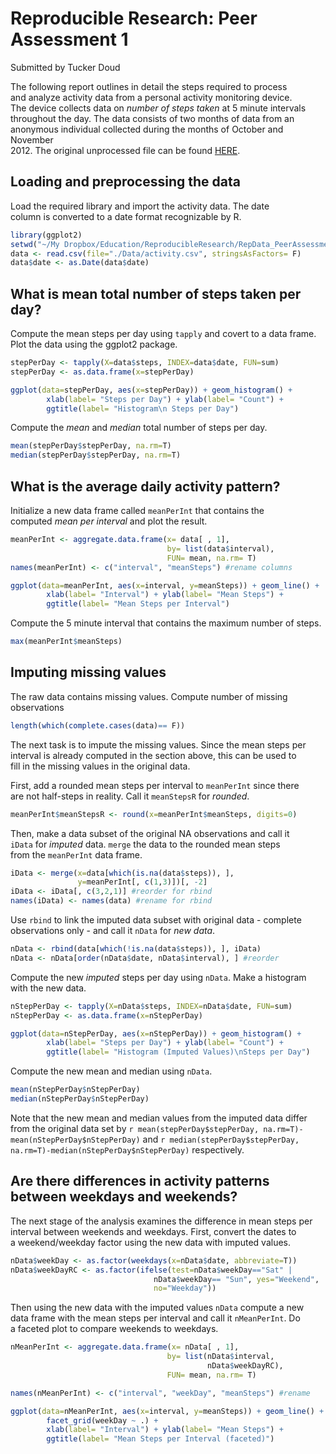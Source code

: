 # Reproducible Research: Peer Assessment 1
Submitted by Tucker Doud

The following report outlines in detail the steps required to process  
and analyze activity data from a personal activity monitoring device.  
The device collects data on _number of steps taken_ at 5 minute intervals  
throughout the day. The data consists of two months of data from an  
anonymous individual collected during the months of October and November  
2012. The original unprocessed file can be found [HERE](https://github.com/jtdoud/RepData_PeerAssessment1/tree/master/Data).

## Loading and preprocessing the data
Load the required library and import the activity data. The date  
column is converted to a date format recognizable by R.

```r
library(ggplot2)
setwd("~/My Dropbox/Education/ReproducibleResearch/RepData_PeerAssessment1")
data <- read.csv(file="./Data/activity.csv", stringsAsFactors= F)
data$date <- as.Date(data$date)
```

## What is mean total number of steps taken per day?
Compute the mean steps per day using `tapply` and covert to a data frame.  
Plot the data using the ggplot2 package.

```r
stepPerDay <- tapply(X=data$steps, INDEX=data$date, FUN=sum)
stepPerDay <- as.data.frame(x=stepPerDay)           

ggplot(data=stepPerDay, aes(x=stepPerDay)) + geom_histogram() + 
        xlab(label= "Steps per Day") + ylab(label= "Count") +
        ggtitle(label= "Histogram\n Steps per Day")
```

Compute the *mean* and *median* total number of steps per day.
```r
mean(stepPerDay$stepPerDay, na.rm=T)
median(stepPerDay$stepPerDay, na.rm=T)
```

## What is the average daily activity pattern?
Initialize a new data frame called `meanPerInt` that contains the  
computed _mean per interval_ and plot the result.

```r
meanPerInt <- aggregate.data.frame(x= data[ , 1], 
                                   by= list(data$interval), 
                                   FUN= mean, na.rm= T)
names(meanPerInt) <- c("interval", "meanSteps") #rename columns

ggplot(data=meanPerInt, aes(x=interval, y=meanSteps)) + geom_line() +
        xlab(label= "Interval") + ylab(label= "Mean Steps") +
        ggtitle(label= "Mean Steps per Interval")
```

Compute the 5 minute interval that contains the maximum number of steps.
```r
max(meanPerInt$meanSteps)
```

## Imputing missing values
The raw data contains missing values. Compute number of missing  
observations
```r
length(which(complete.cases(data)== F))

```

The next task is to impute the missing values. Since the mean steps per  
interval is already computed in the section above, this can be used to  
fill in the missing values in the original data.

First, add a rounded mean steps per interval to `meanPerInt` since there  
are not half-steps in reality. Call it `meanStepsR` for _rounded_.
```r
meanPerInt$meanStepsR <- round(x=meanPerInt$meanSteps, digits=0)
```

Then, make a data subset of the original NA observations and call it  
`iData` for _imputed_ data. `merge` the data to the rounded mean steps  
from the `meanPerInt` data frame.
```r
iData <- merge(x=data[which(is.na(data$steps)), ], 
               y=meanPerInt[, c(1,3)])[, -2]
iData <- iData[, c(3,2,1)] #reorder for rbind
names(iData) <- names(data) #rename for rbind
```

Use `rbind` to link the imputed data subset with original data - complete  
observations only - and call it `nData` for _new data_.
```r
nData <- rbind(data[which(!is.na(data$steps)), ], iData)
nData <- nData[order(nData$date, nData$interval), ] #reorder
```

Compute the new _imputed_ steps per day using `nData`. Make a histogram  
with the new data.
```r
nStepPerDay <- tapply(X=nData$steps, INDEX=nData$date, FUN=sum)
nStepPerDay <- as.data.frame(x=nStepPerDay) 

ggplot(data=nStepPerDay, aes(x=nStepPerDay)) + geom_histogram() + 
        xlab(label= "Steps per Day") + ylab(label= "Count") +
        ggtitle(label= "Histogram (Imputed Values)\nSteps per Day")
```

Compute the new mean and median using `nData`.
```r
mean(nStepPerDay$nStepPerDay)
median(nStepPerDay$nStepPerDay)
```

Note that the new mean and median values from the imputed data differ  
from the original data set by `r mean(stepPerDay$stepPerDay, na.rm=T)-mean(nStepPerDay$nStepPerDay)` and `r median(stepPerDay$stepPerDay, na.rm=T)-median(nStepPerDay$nStepPerDay)` respectively.

## Are there differences in activity patterns between weekdays and weekends?
The next stage of the analysis examines the difference in mean steps per  
interval between weekends and weekdays. First, convert the dates to  
a weekend/weekday factor using the new data with imputed values.

```r
nData$weekDay <- as.factor(weekdays(x=nData$date, abbreviate=T))
nData$weekDayRC <- as.factor(ifelse(test=nData$weekDay=="Sat" | 
                                nData$weekDay== "Sun", yes="Weekend", 
                                no="Weekday"))
```

Then using the new data with the imputed values `nData` compute a new  
data frame with the mean steps per interval and call it `nMeanPerInt`. Do  
a faceted plot to compare weekends to weekdays.

```r
nMeanPerInt <- aggregate.data.frame(x= nData[ , 1], 
                                   by= list(nData$interval,
                                            nData$weekDayRC), 
                                   FUN= mean, na.rm= T)

names(nMeanPerInt) <- c("interval", "weekDay", "meanSteps") #rename

ggplot(data=nMeanPerInt, aes(x=interval, y=meanSteps)) + geom_line() +
        facet_grid(weekDay ~ .) +
        xlab(label= "Interval") + ylab(label= "Mean Steps") +
        ggtitle(label= "Mean Steps per Interval (faceted)")
```
